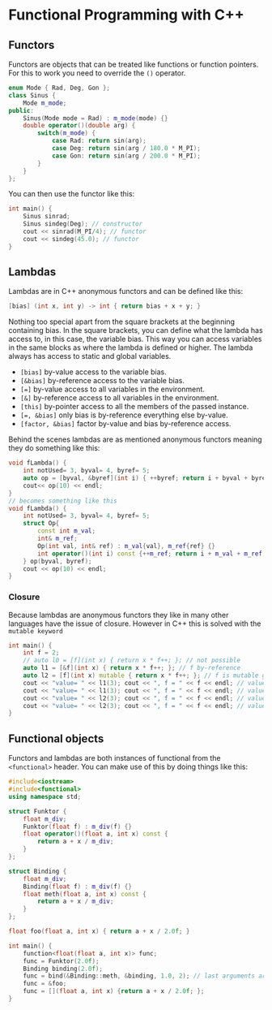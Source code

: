 # Functional Programming with C++

## Functors

Functors are objects that can be treated like functions or function pointers. For this to work you need to override the `()` operator.

```cpp
enum Mode { Rad, Deg, Gon };
class Sinus {
    Mode m_mode;
public:
    Sinus(Mode mode = Rad) : m_mode(mode) {}
    double operator()(double arg) {
        switch(m_mode) {
            case Rad: return sin(arg);
            case Deg: return sin(arg / 180.0 * M_PI);
            case Gon: return sin(arg / 200.0 * M_PI);
        }
    }
};
```

You can then use the functor like this:

```cpp
int main() {
    Sinus sinrad;
    Sinus sindeg(Deg); // constructor
    cout << sinrad(M_PI/4); // functor
    cout << sindeg(45.0); // functor
}
```

## Lambdas

Lambdas are in C++ anonymous functors and can be defined like this:

```cpp
[bias] (int x, int y) -> int { return bias + x + y; }
```

Nothing too special apart from the square brackets at the beginning containing bias. In the square brackets, you can define what the lambda has access to, in this case, the variable bias. This way you can access variables in the same blocks as where the lambda is defined or higher. The lambda always has access to static and global variables.

- `[bias]` by-value access to the variable bias.
- `[&bias]` by-reference access to the variable bias.
- `[=]` by-value access to all variables in the environment.
- `[&]` by-reference access to all variables in the environment.
- `[this]` by-pointer access to all the members of the passed instance.
- `[=, &bias]` only bias is by-reference everything else by-value.
- `[factor, &bias]` factor by-value and bias by-reference access.

Behind the scenes lambdas are as mentioned anonymous functors meaning they do something like this:

```cpp
void fLambda() {
    int notUsed= 3, byval= 4, byref= 5;
    auto op = [byval, &byref](int i) { ++byref; return i + byval + byref; };
    cout<< op(10) << endl;
}
// becomes something like this
void fLambda() {
    int notUsed= 3, byval= 4, byref= 5;
    struct Op{
        const int m_val;
        int& m_ref;
        Op(int val, int& ref) : m_val{val}, m_ref{ref} {}
        int operator()(int i) const {++m_ref; return i + m_val + m_ref; }
    } op(byval, byref);
    cout << op(10) << endl;
}
```

### Closure

Because lambdas are anonymous functors they like in many other languages have the issue of closure. However in C++ this is solved with the `mutable keyword`

```cpp
int main() {
    int f = 2;
    // auto l0 = [f](int x) { return x * f++; }; // not possible
    auto l1 = [&f](int x) { return x * f++; }; // f by-reference
    auto l2 = [f](int x) mutable { return x * f++; }; // f is mutable gets stored here, not lazy
    cout << "value= " << l1(3); cout << ", f = " << f << endl; // value = 6, f = 3
    cout << "value= " << l1(3); cout << ", f = " << f << endl; // value = 9, f = 4
    cout << "value= " << l2(3); cout << ", f = " << f << endl; // value = 6, f = 4 changed internal copy
    cout << "value= " << l2(3); cout << ", f = " << f << endl; // value = 9, f = 4 changed internal copy
}
```

## Functional objects

Functors and lambdas are both instances of functional from the `<functional>` header. You can make use of this by doing things like this:

```cpp
#include<iostream>
#include<functional>
using namespace std;

struct Funktor {
    float m_div;
    Funktor(float f) : m_div(f) {}
    float operator()(float a, int x) const {
        return a + x / m_div;
    }
};

struct Binding {
    float m_div;
    Binding(float f) : m_div(f) {}
    float meth(float a, int x) const {
        return a + x / m_div;
    }
};

float foo(float a, int x) { return a + x / 2.0f; }

int main() {
    function<float(float a, int x)> func;
    func = Funktor(2.0f);
    Binding binding(2.0f);
    func = bind(&Binding::meth, &binding, 1.0, 2); // last arguments are parameters
    func = &foo;
    func = [](float a, int x) {return a + x / 2.0f; };
}
```
